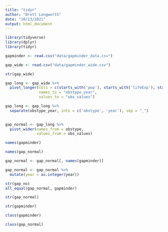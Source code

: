 ```yaml
---
title: "tidyr"
author: "Brett Longworth"
date: "10/13/2021"
output: html_document
---
```


```r
library(tidyverse)
library(dplyr)
library(tidyr)
```
```r
gapminder <- read.csv("data/gapminder_data.csv")
```

```r
gap_wide <- read.csv("data/gapminder_wide.csv")
```

```r
str(gap_wide)
```

```r
gap_long <- gap_wide %>% 
  pivot_longer(cols = c(starts_with('pop'), starts_with('lifeExp'), starts_with('gdpPercap')),
               names_to = "obstype_year",
               values_to = "obs_values")
```

```r
gap_long <- gap_long %>% 
  separate(obstype_year, into = c('obstype', 'year'), sep = "_")
  
```

```r
gap_normal <- gap_long %>% 
  pivot_wider(names_from = obstype,
              values_from = obs_values)
```

```r
names(gapminder)
```

```r
names(gap_normal)
```

```r
gap_normal <- gap_normal[, names(gapminder)]

gap_normal <- gap_normal %>% 
  mutate(year = as.integer(year))
```


```r
str(gap_no)
all_equal(gap_normal, gapminder)

```
```r
str(gap_normal)
```
```r
str(gapminder)
```
```r
class(gapminder)
```

```r
class(gap_normal)
```

